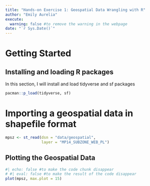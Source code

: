 ```yaml
---
title: "Hands-on Exercise 1: Geospatial Data Wrangling with R"
author: "Emily Aurelia"
execute: 
  warning: false #to remove the warning in the webpage
date: "`r Sys.Date()`"
---
```


# Getting Started

## Installing and loading R packages

In this section, I will install and load tidyverse and sf packages

```r
pacman::p_load(tidyverse, sf)
```

# Importing a geospatial data in shapefile format

```r
mpsz <- st_read(dsn = "data/geospatial",
                layer = "MP14_SUBZONE_WEB_PL")
```

## Plotting the Geospatial Data

```r
#| echo: false #to make the code chunk disappear
# #| eval: false #to make the result of the code disappear
plot(mpsz, max.plot = 15)
```
